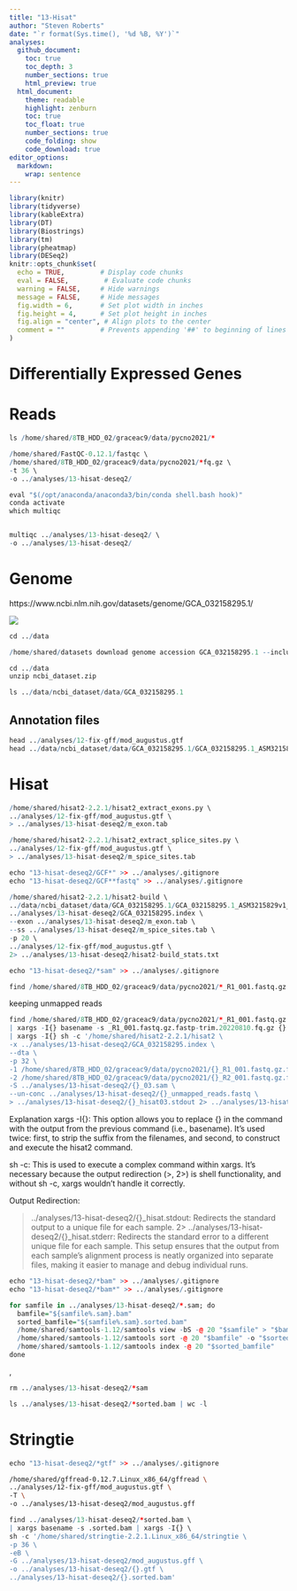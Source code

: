 ```yaml
---
title: "13-Hisat"
author: "Steven Roberts"
date: "`r format(Sys.time(), '%d %B, %Y')`"  
analyses: 
  github_document:
    toc: true
    toc_depth: 3
    number_sections: true
    html_preview: true
  html_document:
    theme: readable
    highlight: zenburn
    toc: true
    toc_float: true
    number_sections: true
    code_folding: show
    code_download: true
editor_options: 
  markdown: 
    wrap: sentence
---
```


```r
library(knitr)
library(tidyverse)
library(kableExtra)
library(DT)
library(Biostrings)
library(tm)
library(pheatmap)
library(DESeq2)
knitr::opts_chunk$set(
  echo = TRUE,         # Display code chunks
  eval = FALSE,         # Evaluate code chunks
  warning = FALSE,     # Hide warnings
  message = FALSE,     # Hide messages
  fig.width = 6,       # Set plot width in inches
  fig.height = 4,      # Set plot height in inches
  fig.align = "center", # Align plots to the center
  comment = ""         # Prevents appending '##' to beginning of lines in code analyses
)
```

# Differentially Expressed Genes
 


# Reads

```r
ls /home/shared/8TB_HDD_02/graceac9/data/pycno2021/*
```

```r
/home/shared/FastQC-0.12.1/fastqc \
/home/shared/8TB_HDD_02/graceac9/data/pycno2021/*fq.gz \
-t 36 \
-o ../analyses/13-hisat-deseq2/
```



```r
eval "$(/opt/anaconda/anaconda3/bin/conda shell.bash hook)"
conda activate
which multiqc


multiqc ../analyses/13-hisat-deseq2/ \
-o ../analyses/13-hisat-deseq2/
```





# Genome
https://www.ncbi.nlm.nih.gov/datasets/genome/GCA_032158295.1/

![](http://gannet.fish.washington.edu/seashell/snaps/Monosnap_Pycnopodia_helianthoides_genome_assembly_ASM3215829v1_-_NCBI_-_NLM_2024-05-25_15-32-13.png)

```r
cd ../data

/home/shared/datasets download genome accession GCA_032158295.1 --include gff3,rna,cds,protein,genome,seq-report
```

```r
cd ../data 
unzip ncbi_dataset.zip
```

```r
ls ../data/ncbi_dataset/data/GCA_032158295.1

```

## Annotation files


```r
head ../analyses/12-fix-gff/mod_augustus.gtf
head ../data/ncbi_dataset/data/GCA_032158295.1/GCA_032158295.1_ASM3215829v1_genomic.fna
```



# Hisat

```r
/home/shared/hisat2-2.2.1/hisat2_extract_exons.py \
../analyses/12-fix-gff/mod_augustus.gtf \
> ../analyses/13-hisat-deseq2/m_exon.tab
```

```r
/home/shared/hisat2-2.2.1/hisat2_extract_splice_sites.py \
../analyses/12-fix-gff/mod_augustus.gtf \
> ../analyses/13-hisat-deseq2/m_spice_sites.tab
```

```r
echo "13-hisat-deseq2/GCF*" >> ../analyses/.gitignore
echo "13-hisat-deseq2/GCF**fastq" >> ../analyses/.gitignore
```

```r
/home/shared/hisat2-2.2.1/hisat2-build \
../data/ncbi_dataset/data/GCA_032158295.1/GCA_032158295.1_ASM3215829v1_genomic.fna \
../analyses/13-hisat-deseq2/GCA_032158295.index \
--exon ../analyses/13-hisat-deseq2/m_exon.tab \
--ss ../analyses/13-hisat-deseq2/m_spice_sites.tab \
-p 20 \
../analyses/12-fix-gff/mod_augustus.gtf \
2> ../analyses/13-hisat-deseq2/hisat2-build_stats.txt
```

```r
echo "13-hisat-deseq2/*sam" >> ../analyses/.gitignore
```



```r
find /home/shared/8TB_HDD_02/graceac9/data/pycno2021/*_R1_001.fastq.gz.fastp-trim.20220810.fq.gz | xargs basename -s _R1_001.fastq.gz.fastp-trim.20220810.fq.gz | xargs -I{} echo {}
```





keeping unmapped reads 
```r
find /home/shared/8TB_HDD_02/graceac9/data/pycno2021/*_R1_001.fastq.gz.fastp-trim.20220810.fq.gz \
| xargs -I{} basename -s _R1_001.fastq.gz.fastp-trim.20220810.fq.gz {} \
| xargs -I{} sh -c '/home/shared/hisat2-2.2.1/hisat2 \
-x ../analyses/13-hisat-deseq2/GCA_032158295.index \
--dta \
-p 32 \
-1 /home/shared/8TB_HDD_02/graceac9/data/pycno2021/{}_R1_001.fastq.gz.fastp-trim.20220810.fq.gz \
-2 /home/shared/8TB_HDD_02/graceac9/data/pycno2021/{}_R2_001.fastq.gz.fastp-trim.20220810.fq.gz \
-S ../analyses/13-hisat-deseq2/{}_03.sam \
--un-conc ../analyses/13-hisat-deseq2/{}_unmapped_reads.fastq \
> ../analyses/13-hisat-deseq2/{}_hisat03.stdout 2> ../analyses/13-hisat-deseq2/{}_hisat03.stderr'
```







Explanation
xargs -I{}: This option allows you to replace {} in the command with the output from the previous command (i.e., basename). It's used twice: first, to strip the suffix from the filenames, and second, to construct and execute the hisat2 command.

sh -c: This is used to execute a complex command within xargs. It's necessary because the output redirection (>, 2>) is shell functionality, and without sh -c, xargs wouldn't handle it correctly.

Output Redirection:

> ../analyses/13-hisat-deseq2/{}_hisat.stdout: Redirects the standard output to a unique file for each sample.
2> ../analyses/13-hisat-deseq2/{}_hisat.stderr: Redirects the standard error to a different unique file for each sample.
This setup ensures that the output from each sample's alignment process is neatly organized into separate files, making it easier to manage and debug individual runs.




```r
echo "13-hisat-deseq2/*bam" >> ../analyses/.gitignore
echo "13-hisat-deseq2/*bam*" >> ../analyses/.gitignore
```

```r
for samfile in ../analyses/13-hisat-deseq2/*.sam; do
  bamfile="${samfile%.sam}.bam"
  sorted_bamfile="${samfile%.sam}.sorted.bam"
  /home/shared/samtools-1.12/samtools view -bS -@ 20 "$samfile" > "$bamfile"
  /home/shared/samtools-1.12/samtools sort -@ 20 "$bamfile" -o "$sorted_bamfile"
  /home/shared/samtools-1.12/samtools index -@ 20 "$sorted_bamfile"
done
```

,
```r
rm ../analyses/13-hisat-deseq2/*sam
```


```r
ls ../analyses/13-hisat-deseq2/*sorted.bam | wc -l
```




# Stringtie

```r
echo "13-hisat-deseq2/*gtf" >> ../analyses/.gitignore
```


```bash
/home/shared/gffread-0.12.7.Linux_x86_64/gffread \
../analyses/12-fix-gff/mod_augustus.gtf \
-T \
-o ../analyses/13-hisat-deseq2/mod_augustus.gff

```



```r
find ../analyses/13-hisat-deseq2/*sorted.bam \
| xargs basename -s .sorted.bam | xargs -I{} \
sh -c '/home/shared/stringtie-2.2.1.Linux_x86_64/stringtie \
-p 36 \
-eB \
-G ../analyses/13-hisat-deseq2/mod_augustus.gff \
-o ../analyses/13-hisat-deseq2/{}.gtf \
../analyses/13-hisat-deseq2/{}.sorted.bam'
```








